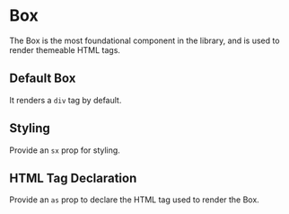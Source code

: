 
<Meta of={Stories} />

# Box

The Box is the most foundational component in the library, and is used to render themeable HTML tags.

## Default Box

It renders a `div` tag by default.

<Canvas of={Stories.Default} />

## Styling

Provide an `sx` prop for styling.

<Canvas of={Stories.StyledBox} />

## HTML Tag Declaration

Provide an `as` prop to declare the HTML tag used to render the Box.

<Canvas of={Stories.UnorderedList} />
